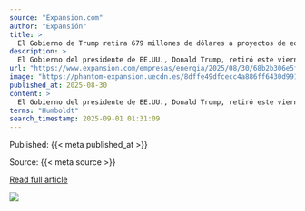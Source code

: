 ```yaml
---
source: "Expansion.com"
author: "Expansión"
title: >
  El Gobierno de Trump retira 679 millones de dólares a proyectos de eólica marina
description: >
  El Gobierno del presidente de EE.UU., Donald Trump, retiró este viernes 679 millones de dólares en fondos federales para proyectos eólicos marítimos, un dinero que planea destinar a revitalizar infraestructuras marítimas como puertos. Leer
url: "https://www.expansion.com/empresas/energia/2025/08/30/68b2b306e5fdead71f8b457c.html"
image: "https://phantom-expansion.uecdn.es/8dffe49dfcecc4a886ff6430d99180f3/crop/333x129/1715x1050/resize/1200/f/webp/assets/multimedia/imagenes/2025/08/30/17565486927729.jpg"
published_at: 2025-08-30
content: >
  El Gobierno del presidente de EE.UU., Donald Trump, retiró este viernes 679 millones de dólares en fondos federales para proyectos eólicos marítimos, un dinero que planea destinar a revitalizar infra… [+1397 chars]
terms: "Humboldt"
search_timestamp: 2025-09-01 01:31:09
---
```



Published: {{< meta published_at >}}


Source: {{< meta source >}}


[Read full article]({{< meta url >}}){target='_blank'}



![](`r rmarkdown::metadata$image[1]`)
